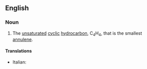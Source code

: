 ==English==

===Noun===
{{wikipedia}}
{{en-noun}}

# {{context|organic compound|lang=en}} The [[unsaturated]] [[cyclic]] [[hydrocarbon]], C<sub>4</sub>H<sub>4</sub>, that is the smallest [[annulene]].

====Translations====
{{trans-top|cyclobutadiene}}
* Italian: {{t|it|ciclobutadiene|m}}
{{trans-mid}}
{{trans-bottom}}